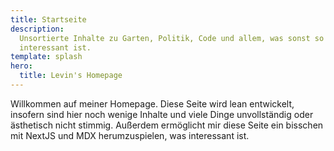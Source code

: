 ```yaml
---
title: Startseite
description:
  Unsortierte Inhalte zu Garten, Politik, Code und allem, was sonst so
  interessant ist.
template: splash
hero:
  title: Levin's Homepage
---
```



Willkommen auf meiner Homepage. Diese Seite wird lean entwickelt, insofern sind
hier noch wenige Inhalte und viele Dinge unvollständig oder ästhetisch nicht
stimmig. Außerdem ermöglicht mir diese Seite ein bisschen mit NextJS und MDX
herumzuspielen, was interessant ist.

<CardGrid>
  <LinkCard
    description="Ereignisse über die ich berichten möchte. Eindrücke und aktuelle Gedanken, die ich festhalten möchte."
    title="Blog"
    href="/blog"
  />
  <LinkCard
    title="Wissen"
    description="Dinge, die ich gelernt habe. Sachverhalte, die ich recherchiert habe."
    href="/docs"
  />
</CardGrid>
